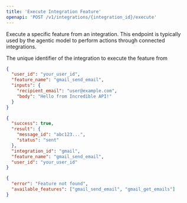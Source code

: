 ```yaml
---
title: 'Execute Integration Feature'
openapi: 'POST /v1/integrations/{integration_id}/execute'
---
```


Execute a specific feature from an integration. This endpoint is typically used by the agentic model to perform actions through connected integrations.

<ParamField header="integration_id" type="string" required>
  The unique identifier of the integration to execute the feature from
</ParamField>

<RequestExample>

```json
{
  "user_id": "your_user_id",
  "feature_name": "gmail_send_email",
  "inputs": {
    "recipient_email": "user@example.com",
    "body": "Hello from Incredible API!"
  }
}
```

</RequestExample>

<ResponseExample>

```json Response
{
  "success": true,
  "result": {
    "message_id": "abc123...",
    "status": "sent"
  },
  "integration_id": "gmail",
  "feature_name": "gmail_send_email",
  "user_id": "your_user_id"
}
```

</ResponseExample>

<ResponseExample>

```json Response
{
  "error": "Feature not found",
  "available_features": ["gmail_send_email", "gmail_get_emails"]
}
```

</ResponseExample>

 


